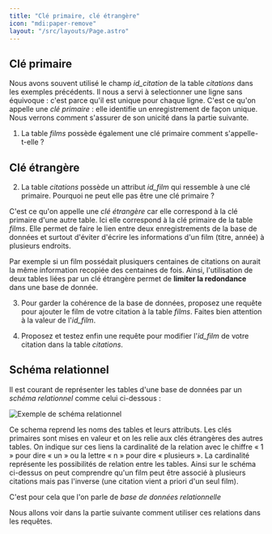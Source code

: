 ```yaml
---
title: "Clé primaire, clé étrangère"
icon: "mdi:paper-remove"
layout: "/src/layouts/Page.astro"
---
```



## Clé primaire

Nous avons souvent utilisé le champ _id_citation_ de la table _citations_ dans
les exemples précédents. Il nous a servi à selectionner une ligne sans
équivoque : c'est parce qu'il est unique pour chaque ligne. C'est ce qu'on
appelle une _clé primaire_ : elle identifie un enregistrement de façon unique.
Nous verrons comment s'assurer de son unicité dans la partie suivante.

1. La table _films_ possède également une clé primaire comment s'appelle-
t-elle ?

## Clé étrangère

2. La table _citations_ possède un attribut _id_film_ qui ressemble à une
clé primaire. Pourquoi ne peut elle pas être une clé primaire ?

C'est ce qu'on appelle une _clé étrangère_ car elle correspond à la clé
primaire d'une autre table. Ici elle correspond à la clé primaire de la table
_films_. Elle permet de faire le lien entre deux enregistrements de la base de
données et surtout d'éviter d'écrire les informations d'un film (titre, année)
à plusieurs endroits.

Par exemple si un film possédait plusiquers centaines de citations on aurait
la même information recopiée des centaines de fois. Ainsi, l'utilisation de
deux tables liées par un clé étrangère permet de **limiter la redondance**
dans une base de donnée.

3. Pour garder la cohérence de la base de données, proposez une requête
pour ajouter le film de votre citation à la table _films_. Faites bien
attention à la valeur de l'_id_film_.

4. Proposez et testez enfin une requête pour modifier l'_id_film_ de votre
citation dans la table _citations_.

## Schéma relationnel

Il est courant de représenter les tables d'une base de données par un _schéma
relationnel_ comme celui ci-dessous :

![Exemple de schéma relationnel](/cours/schema.svg)

Ce schema reprend les noms des tables et leurs attributs. Les clés primaires
sont mises en valeur et on les relie aux clés étrangères des autres tables. On
indique sur ces liens la cardinalité de la relation avec le chiffre « 1 » pour
dire « un » ou la lettre « n » pour dire « plusieurs ». La cardinalité
représente les possibilités de relation entre les tables. Ainsi sur le schéma
ci-dessus on peut comprendre qu'un film peut être associé à plusieurs
citations mais pas l'inverse (une citation vient a priori d'un seul film).

C'est pour cela que l'on parle de _base de données relationnelle_

Nous allons voir dans la partie suivante comment utiliser ces relations dans
les requêtes.
